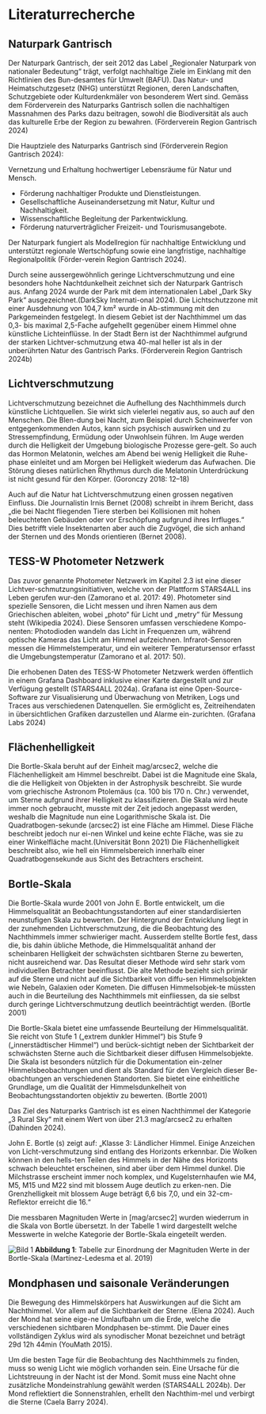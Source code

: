 # Literaturrecherche

## Naturpark Gantrisch

Der Naturpark Gantrisch, der seit 2012 das Label „Regionaler Naturpark von nationaler Bedeutung“ trägt, verfolgt nachhaltige Ziele im Einklang mit den Richtlinien des Bun-desamtes für Umwelt (BAFU). Das Natur- und Heimatschutzgesetz (NHG) unterstützt Regionen, deren Landschaften, Schutzgebiete oder Kulturdenkmäler von besonderem Wert sind. Gemäss dem Förderverein des Naturparks Gantrisch sollen die nachhaltigen Massnahmen des Parks dazu beitragen, sowohl die Biodiversität als auch das kulturelle Erbe der Region zu bewahren. (Förderverein Region Gantrisch 2024)

Die Hauptziele des Naturparks Gantrisch sind (Förderverein Region Gantrisch 2024):

Vernetzung und Erhaltung hochwertiger Lebensräume für Natur und Mensch.

- Förderung nachhaltiger Produkte und Dienstleistungen.
- Gesellschaftliche Auseinandersetzung mit Natur, Kultur und Nachhaltigkeit.
- Wissenschaftliche Begleitung der Parkentwicklung.
- Förderung naturverträglicher Freizeit- und Tourismusangebote.

Der Naturpark fungiert als Modellregion für nachhaltige Entwicklung und unterstützt regionale Wertschöpfung sowie eine langfristige, nachhaltige Regionalpolitik (Förder-verein Region Gantrisch 2024).

Durch seine aussergewöhnlich geringe Lichtverschmutzung und eine besonders hohe Nachtdunkelheit zeichnet sich der Naturpark Gantrisch aus. Anfang 2024 wurde der Park mit dem internationalen Label „Dark Sky Park“ ausgezeichnet.(DarkSky Internati-onal 2024). Die Lichtschutzzone mit einer Ausdehnung von 104,7 km² wurde in Ab-stimmung mit den Parkgemeinden festgelegt. In diesem Gebiet ist der Nachthimmel um das 0,3- bis maximal 2,5-Fache aufgehellt gegenüber einem Himmel ohne künstliche Lichteinflüsse. In der Stadt Bern ist der Nachthimmel aufgrund der starken Lichtver-schmutzung etwa 40-mal heller ist als in der unberührten Natur des Gantrisch Parks. (Förderverein Region Gantrisch 2024b)

## Lichtverschmutzung

Lichtverschmutzung bezeichnet die Aufhellung des Nachthimmels durch künstliche Lichtquellen. Sie wirkt sich vielerlei negativ aus, so auch auf den Menschen. Die Blen-dung bei Nacht, zum Beispiel durch Scheinwerfer von entgegenkommenden Autos, kann sich psychisch auswirken und zu Stressempfindung, Ermüdung oder Unwohlsein führen. Im Auge werden durch die Helligkeit der Umgebung biologische Prozesse gere-gelt. So auch das Hormon Melatonin, welches am Abend bei wenig Helligkeit die Ruhe-phase einleitet und am Morgen bei Helligkeit wiederum das Aufwachen. Die Störung dieses natürlichen Rhythmus durch die Melatonin Unterdrückung ist nicht gesund für den Körper. (Goronczy 2018: 12–18)

Auch auf die Natur hat Lichtverschmutzung einen grossen negativen Einfluss. Die Journalistin Irnis Bernet (2008) schreibt in ihrem Bericht, dass „die bei Nacht fliegenden Tiere sterben bei Kollisionen mit hohen beleuchteten Gebäuden oder vor Erschöpfung aufgrund ihres Irrfluges.“ Dies betrifft viele Insektenarten aber auch die Zugvögel, die sich anhand der Sternen und des Monds orientieren (Bernet 2008).

## TESS-W Photometer Netzwerk

Das zuvor genannte Photometer Netzwerk im Kapitel 2.3 ist eine dieser Lichtver-schmutzungsinitiativen, welche von der Plattform STARS4ALL ins Leben gerufen wur-den (Zamorano et al. 2017: 49). Photometer sind spezielle Sensoren, die Licht messen und ihren Namen aus dem Griechischen ableiten, wobei „photo“ für Licht und „metry“ für Messung steht (Wikipedia 2024). Diese Sensoren umfassen verschiedene Kompo-nenten: Photodioden wandeln das Licht in Frequenzen um, während optische Kameras das Licht am Himmel aufzeichnen. Infrarot-Sensoren messen die Himmelstemperatur, und ein weiterer Temperatursensor erfasst die Umgebungstemperatur (Zamorano et al. 2017: 50).

Die erhobenen Daten des TESS-W Photometer Netzwerk werden öffentlich in einem Grafana Dashboard inklusive einer Karte dargestellt und zur Verfügung gestellt (STARS4ALL 2024a). Grafana ist eine Open-Source-Software zur Visualisierung und Überwachung von Metriken, Logs und Traces aus verschiedenen Datenquellen. Sie ermöglicht es, Zeitreihendaten in übersichtlichen Grafiken darzustellen und Alarme ein-zurichten. (Grafana Labs 2024)

## Flächenhelligkeit

Die Bortle-Skala beruht auf der Einheit mag/arcsec2, welche die Flächenhelligkeit am Himmel beschreibt. Dabei ist die Magnitude eine Skala, die die Helligkeit von Objekten in der Astrophysik beschreibt. Sie wurde vom griechische Astronom Ptolemäus (ca. 100 bis 170 n. Chr.) verwendet, um Sterne aufgrund ihrer Helligkeit zu klassifizieren. Die Skala wird heute immer noch gebraucht, musste mit der Zeit jedoch angepasst werden, weshalb die Magnitude nun eine Logarithmische Skala ist. Die Quadratbogen-sekunde (arcsec2) ist eine Fläche am Himmel. Diese Fläche beschreibt jedoch nur ei-nen Winkel und keine echte Fläche, was sie zu einer Winkelfläche macht.(Universität Bonn 2021) Die Flächenhelligkeit beschreibt also, wie hell ein Himmelsbereich innerhalb einer Quadratbogensekunde aus Sicht des Betrachters erscheint.

## Bortle-Skala

Die Bortle-Skala wurde 2001 von John E. Bortle entwickelt, um die Himmelsqualität an Beobachtungsstandorten auf einer standardisierten neunstufigen Skala zu bewerten. Der Hintergrund der Entwicklung liegt in der zunehmenden Lichtverschmutzung, die die Beobachtung des Nachthimmels immer schwieriger macht. Ausserdem stellte Bortle fest, dass die, bis dahin übliche Methode, die Himmelsqualität anhand der scheinbaren Helligkeit der schwächsten sichtbaren Sterne zu bewerten, nicht ausreichend war. Das Resultat dieser Methode wird sehr stark vom individuellen Betrachter beeinflusst. Die alte Methode bezieht sich primär auf die Sterne und nicht auf die Sichtbarkeit von diffu-sen Himmelsobjekten wie Nebeln, Galaxien oder Kometen. Die diffusen Himmelsobjek-te müssten auch in die Beurteilung des Nachthimmels mit einfliessen, da sie selbst durch geringe Lichtverschmutzung deutlich beeinträchtigt werden. (Bortle 2001)

Die Bortle-Skala bietet eine umfassende Beurteilung der Himmelsqualität. Sie reicht von Stufe 1 („extrem dunkler Himmel“) bis Stufe 9 („innerstädtischer Himmel“) und berück-sichtigt neben der Sichtbarkeit der schwächsten Sterne auch die Sichtbarkeit dieser diffusen Himmelsobjekte. Die Skala ist besonders nützlich für die Dokumentation ein-zelner Himmelsbeobachtungen und dient als Standard für den Vergleich dieser Be-obachtungen an verschiedenen Standorten. Sie bietet eine einheitliche Grundlage, um die Qualität der Himmelsdunkelheit von Beobachtungsstandorten objektiv zu bewerten. (Bortle 2001)

Das Ziel des Naturparks Gantrisch ist es einen Nachthimmel der Kategorie „3 Rural Sky“ mit einem Wert von über 21.3 mag/arcsec2 zu erhalten (Dahinden 2024).

John E. Bortle (s) zeigt auf: „Klasse 3: Ländlicher Himmel. Einige Anzeichen von Licht-verschmutzung sind entlang des Horizonts erkennbar. Die Wolken können in den hells-ten Teilen des Himmels in der Nähe des Horizonts schwach beleuchtet erscheinen, sind aber über dem Himmel dunkel. Die Milchstrasse erscheint immer noch komplex, und Kugelsternhaufen wie M4, M5, M15 und M22 sind mit blossem Auge deutlich zu erken-nen. Die Grenzhelligkeit mit blossem Auge beträgt 6,6 bis 7,0, und ein 32-cm-Reflektor erreicht die 16.“

Die messbaren Magnituden Werte in [mag/arcsec2] wurden wiederrum in die Skala von Bortle übersetzt. In der Tabelle 1 wird dargestellt welche Messwerte in welche Kategorie der Bortle-Skala eingeteilt werden.

![Bild 1](/documentary/bericht_lr_1.jpg)
**Abbildung 1**: Tabelle zur Einordnung der Magnituden Werte in der Bortle-Skala (Martínez-Ledesma et al. 2019)

## Mondphasen und saisonale Veränderungen

Die Bewegung des Himmelskörpers hat Auswirkungen auf die Sicht am Nachthimmel. Vor allem auf die Sichtbarkeit der Sterne .(Elena 2024). Auch der Mond hat seine eige-ne Umlaufbahn um die Erde, welche die verschiedenen sichtbaren Mondphasen be-stimmt. Die Dauer eines vollständigen Zyklus wird als synodischer Monat bezeichnet und beträgt 29d 12h 44min (YouMath 2015).

Um die besten Tage für die Beobachtung des Nachthimmels zu finden, muss so wenig Licht wie möglich vorhanden sein. Eine Ursache für die Lichtstreuung in der Nacht ist der Mond. Somit muss eine Nacht ohne zusätzliche Mondeinstrahlung gewählt werden (STARS4ALL 2024b). Der Mond reflektiert die Sonnenstrahlen, erhellt den Nachthim-mel und verbirgt die Sterne (Caela Barry 2024).

